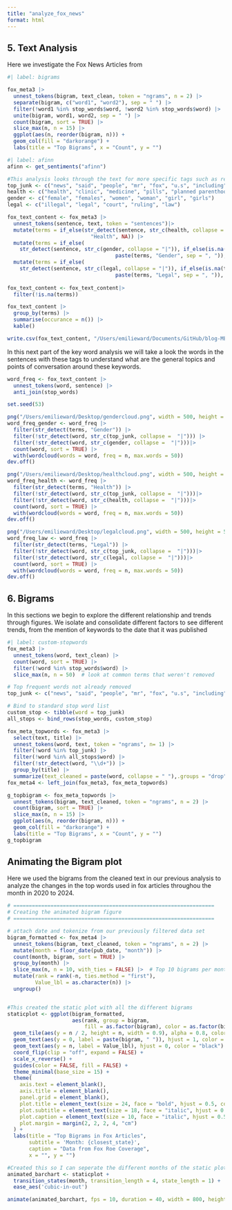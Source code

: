```yaml
---
title: "analyze_fox_news"
format: html
---
```




## 5. Text Analysis
Here we investigate the Fox News Articles from 

```r
#| label: bigrams

fox_meta3 |>
  unnest_tokens(bigram, text_clean, token = "ngrams", n = 2) |>
  separate(bigram, c("word1", "word2"), sep = " ") |>
  filter(!word1 %in% stop_words$word, !word2 %in% stop_words$word) |>
  unite(bigram, word1, word2, sep = " ") |>
  count(bigram, sort = TRUE) |>
  slice_max(n, n = 15) |>
  ggplot(aes(n, reorder(bigram, n))) +
  geom_col(fill = "darkorange") +
  labs(title = "Top Bigrams", x = "Count", y = "")
```

```r
#| label: afinn
afinn <- get_sentiments("afinn")

#This analysis looks through the text for more specific tags such as religious, medical, gender, and legal tags 
top_junk <- c("news", "said", "people", "mr", "fox", "u.s", "including", "justice", "a", "the", "abortion", "supreme", "court", "it's")
health <- c("health", "clinic", "medicine", "pills", "planned parenthood")
gender <- c("female", "females", "women", "woman", "girl", "girls")
legal <- c("illegal", "legal", "court", "ruling", "law")

fox_text_content <- fox_meta3 |> 
  unnest_tokens(sentence, text, token = "sentences")|> 
  mutate(terms = if_else(str_detect(sentence, str_c(health, collapse = "|")), 
                           "Health", NA)) |>
  mutate(terms = if_else(
    str_detect(sentence, str_c(gender, collapse = "|")), if_else(is.na(terms), "Gender", 
                                   paste(terms, "Gender", sep = ", ")), terms))|> 
  mutate(terms = if_else(
    str_detect(sentence, str_c(legal, collapse = "|")), if_else(is.na(terms), "Legal", 
                                   paste(terms, "Legal", sep = ", ")), terms))
  
fox_text_content <- fox_text_content|> 
  filter(!is.na(terms))

fox_text_content |> 
  group_by(terms) |> 
  summarise(occurance = n()) |>
  kable()

write.csv(fox_text_content, "/Users/emilieward/Documents/GitHub/blog-MEE.fox_text_content.csv")

```

In this next part of the key word analysis we will take a look the words in the sentences with these tags to understand what are the general topics and points of conversation around these keywords. 

```r
word_freq <- fox_text_content |>
  unnest_tokens(word, sentence) |> 
  anti_join(stop_words) 

set.seed(53)

png("/Users/emilieward/Desktop/gendercloud.png", width = 500, height = 500)
word_freq_gender <- word_freq |> 
  filter(str_detect(terms, "Gender")) |> 
  filter(!str_detect(word, str_c(top_junk, collapse =  "|"))) |> 
  filter(!str_detect(word, str_c(gender, collapse =  "|")))|> 
  count(word, sort = TRUE) |> 
  with(wordcloud(words = word, freq = n, max.words = 50))
dev.off()

png("/Users/emilieward/Desktop/healthcloud.png", width = 500, height = 500)
word_freq_health <- word_freq |> 
  filter(str_detect(terms, "Health")) |> 
  filter(!str_detect(word, str_c(top_junk, collapse =  "|")))|> 
  filter(!str_detect(word, str_c(health, collapse =  "|")))|> 
  count(word, sort = TRUE) |> 
  with(wordcloud(words = word, freq = n, max.words = 50))
dev.off()

png("/Users/emilieward/Desktop/legalcloud.png", width = 500, height = 500)
word_freq_law <- word_freq |> 
  filter(str_detect(terms, "Legal")) |> 
  filter(!str_detect(word, str_c(top_junk, collapse =  "|")))|> 
  filter(!str_detect(word, str_c(legal, collapse =  "|")))|> 
  count(word, sort = TRUE) |> 
  with(wordcloud(words = word, freq = n, max.words = 50))
dev.off()

```

## 6. Bigrams

In this sections we begin to explore the different relationship and trends through figures. We isolate and consolidate different factors to see different trends, from the mention of keywords to the date that it was published

```r
#| label: custom-stopwords
fox_meta3 |>
  unnest_tokens(word, text_clean) |>
  count(word, sort = TRUE) |>
  filter(!word %in% stop_words$word) |>
  slice_max(n, n = 50)  # look at common terms that weren't removed

# Top frequent words not already removed
top_junk <- c("news", "said", "people", "mr", "fox", "u.s", "including", "justice", "a", "the", "abortion", "supreme", "court")

# Bind to standard stop word list
custom_stop <- tibble(word = top_junk)
all_stops <- bind_rows(stop_words, custom_stop)

fox_meta_topwords <- fox_meta3 |>
  select(text, title) |> 
  unnest_tokens(word, text, token = "ngrams", n= 1) |> 
  filter(!word %in% top_junk) |> 
  filter(!word %in% all_stops$word) |> 
  filter(!str_detect(word, "\\d+")) |>
  group_by(title) |> 
  summarize(text_cleaned = paste(word, collapse = " "),.groups = "drop") 
fox_meta4 <- left_join(fox_meta3, fox_meta_topwords)

g_topbigram <- fox_meta_topwords |>
  unnest_tokens(bigram, text_cleaned, token = "ngrams", n = 2) |>
  count(bigram, sort = TRUE) |>
  slice_max(n, n = 15) |>
  ggplot(aes(n, reorder(bigram, n))) +
  geom_col(fill = "darkorange") +
  labs(title = "Top Bigrams", x = "Count", y = "")
g_topbigram

```





## Animating the Bigram plot 
Here we used the bigrams from the cleaned text in our previous analysis to analyze the changes in the top words used in fox articles throughou the month in 2020 to 2024. 
```r
# =================================================================
# Creating the animated bigram figure
# =================================================================

# attach date and tokenize from our previously filtered data set
bigram_formatted <- fox_meta4 |>
  unnest_tokens(bigram, text_cleaned, token = "ngrams", n = 2) |>
  mutate(month = floor_date(pub_date, "month")) |>
  count(month, bigram, sort = TRUE) |>
  group_by(month) |>
  slice_max(n, n = 10, with_ties = FALSE) |>  # Top 10 bigrams per month
  mutate(rank = rank(-n, ties.method = "first"),
         Value_lbl = as.character(n)) |>
  ungroup()


#This created the static plot with all the different bigrams 
staticplot <- ggplot(bigram_formatted,
                     aes(rank, group = bigram,
                         fill = as.factor(bigram), color = as.factor(bigram))) +
  geom_tile(aes(y = n / 2, height = n, width = 0.9), alpha = 0.8, color = NA) +
  geom_text(aes(y = 0, label = paste(bigram, " ")), hjust = 1, color = "black") +
  geom_text(aes(y = n, label = Value_lbl), hjust = 0, color = "black") +
  coord_flip(clip = "off", expand = FALSE) +
  scale_x_reverse() +
  guides(color = FALSE, fill = FALSE) +
  theme_minimal(base_size = 15) +
  theme(
    axis.text = element_blank(),
    axis.title = element_blank(),
    panel.grid = element_blank(),
    plot.title = element_text(size = 24, face = "bold", hjust = 0.5, color = "gray20"),
    plot.subtitle = element_text(size = 18, face = "italic", hjust = 0.5, color = "gray40"),
    plot.caption = element_text(size = 10, face = "italic", hjust = 0.5, color = "gray40"),
    plot.margin = margin(2, 2, 2, 4, "cm")
  ) +
  labs(title = "Top Bigrams in Fox Articles",
       subtitle = 'Month: {closest_state}',
       caption = "Data from Fox Roe Coverage",
       x = "", y = "")

#Created this so I can seperate the different months of the static plot and animate it
animated_barchart <- staticplot +
  transition_states(month, transition_length = 4, state_length = 1) +
  ease_aes('cubic-in-out')

animate(animated_barchart, fps = 10, duration = 40, width = 800, height = 600)

```
